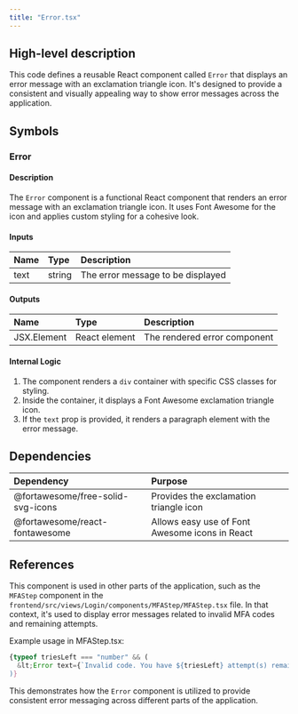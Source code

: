 ```yaml
---
title: "Error.tsx"
---
```


## High-level description
This code defines a reusable React component called `Error` that displays an error message with an exclamation triangle icon. It's designed to provide a consistent and visually appealing way to show error messages across the application.

## Symbols

### Error
#### Description
The `Error` component is a functional React component that renders an error message with an exclamation triangle icon. It uses Font Awesome for the icon and applies custom styling for a cohesive look.

#### Inputs
| Name | Type | Description |
|:-----|:-----|:------------|
| text | string | The error message to be displayed |

#### Outputs
| Name | Type | Description |
|:-----|:-----|:------------|
| JSX.Element | React element | The rendered error component |

#### Internal Logic
1. The component renders a `div` container with specific CSS classes for styling.
2. Inside the container, it displays a Font Awesome exclamation triangle icon.
3. If the `text` prop is provided, it renders a paragraph element with the error message.

## Dependencies
| Dependency | Purpose |
|:-----------|:--------|
| @fortawesome/free-solid-svg-icons | Provides the exclamation triangle icon |
| @fortawesome/react-fontawesome | Allows easy use of Font Awesome icons in React |

## References
This component is used in other parts of the application, such as the `MFAStep` component in the `frontend/src/views/Login/components/MFAStep/MFAStep.tsx` file. In that context, it's used to display error messages related to invalid MFA codes and remaining attempts.

Example usage in MFAStep.tsx:
```typescript
{typeof triesLeft === "number" && (
  &lt;Error text={`Invalid code. You have ${triesLeft} attempt(s) remaining.`} /&gt;
)}
```

This demonstrates how the `Error` component is utilized to provide consistent error messaging across different parts of the application.
